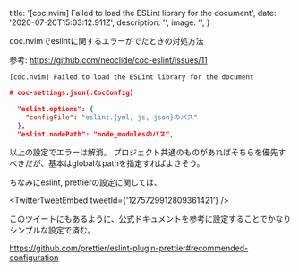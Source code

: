 
  title: '[coc.nvim] Failed to load the ESLint library for the document',
  date: '2020-07-20T15:03:12.911Z',
  description: '',
  image: '',
}

coc.nvimでeslintに関するエラーがでたときの対処方法

参考: https://github.com/neoclide/coc-eslint/issues/11

```
[coc.nvim] Failed to load the ESLint library for the document
```

``` json
# coc-settings.json(:CocConfig)

  "eslint.options": {
    "configFile": "eslint.{yml, js, json}のパス"
  },
  "eslint.nodePath": "node_modulesのパス",
```

以上の設定でエラーは解消。
プロジェクト共通のものがあればそちらを優先すべきだが、基本はglobalなpathを指定すればよさそう。

ちなみにeslint, prettierの設定に関しては、

<TwitterTweetEmbed tweetId={'1275729912809361421'} />

このツイートにもあるように、公式ドキュメントを参考に設定することでかなりシンプルな設定で済む。

https://github.com/prettier/eslint-plugin-prettier#recommended-configuration

